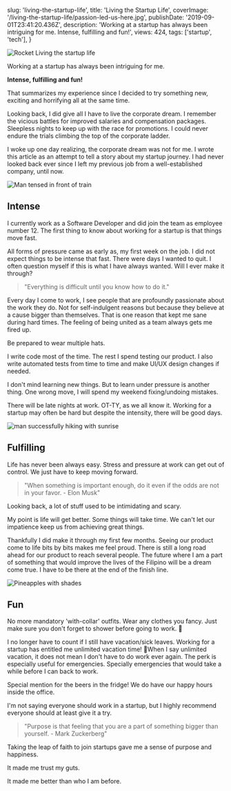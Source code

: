 
  slug: 'living-the-startup-life',
  title: 'Living the Startup Life',
  coverImage: '/living-the-startup-life/passion-led-us-here.jpg',
  publishDate: '2019-09-01T23:41:20.436Z',
  description:
    'Working at a startup has always been intriguing for me. Intense, fulfilling and fun!',
  views: 424,
  tags: ['startup', 'tech'],
}

![Rocket Living the startup life](/img/blog/living-the-startup-life/cover-1.png 'Rocket Living the startup life')

Working at a startup has always been intriguing for me.

**Intense, fulfilling and fun!**

That summarizes my experience since I decided to try something new, exciting and horrifying all at the same time.

Looking back, I did give all I have to live the corporate dream. I remember the vicious battles for improved salaries and compensation packages. Sleepless nights to keep up with the race for promotions. I could never endure the trials climbing the top of the corporate ladder.

I woke up one day realizing, the corporate dream was not for me. I wrote this article as an attempt to tell a story about my startup journey. I had never looked back ever since I left my previous job from a well-established company, until now.

![Man tensed in front of train](/img/blog/living-the-startup-life/man-intense-train.jpg 'Man tensed in front of train')

## Intense

I currently work as a Software Developer and did join the team as employee number 12. The first thing to know about working for a startup is that things move fast.

All forms of pressure came as early as, my first week on the job. I did not expect things to be intense that fast. There were days I wanted to quit. I often question myself if this is what I have always wanted. Will I ever make it through?

> "Everything is difficult until you know how to do it."

Every day I come to work, I see people that are profoundly passionate about the work they do. Not for self-indulgent reasons but because they believe at a cause bigger than themselves. That is one reason that kept me sane during hard times. The feeling of being united as a team always gets me fired up.

Be prepared to wear multiple hats.

I write code most of the time. The rest I spend testing our product. I also write automated tests from time to time and make UI/UX design changes if needed.

I don't mind learning new things. But to learn under pressure is another thing. One wrong move, I will spend my weekend fixing/undoing mistakes.

There will be late nights at work. OT-TY, as we all know it. Working for a startup may often be hard but despite the intensity, there will be good days.

![man successfully hiking with sunrise](/img/blog/living-the-startup-life/mon_man_successfully_hiking_with_sunrise.png 'man successfully hiking with sunrise')

## Fulfilling

Life has never been always easy. Stress and pressure at work can get out of control. We just have to keep moving forward.

> "When something is important enough, do it even if the odds are not in your favor. - Elon Musk"

Looking back, a lot of stuff used to be intimidating and scary.

My point is life will get better. Some things will take time. We can't let our impatience keep us from achieving great things.

Thankfully I did make it through my first few months. Seeing our product come to life bits by bits makes me feel proud. There is still a long road ahead for our product to reach several people. The future where I am a part of something that would improve the lives of the Filipino will be a dream come true. I have to be there at the end of the finish line.

![Pineapples with shades](/img/blog/living-the-startup-life/pineapple-party.jpg 'Pineapples with shades')

## Fun

No more mandatory 'with-collar' outfits. Wear any clothes you fancy. Just make sure you don't forget to shower before going to work. 🤪

I no longer have to count if I still have vacation/sick leaves. Working for a startup has entitled me unlimited vacation time! 🎉When I say unlimited vacation, it does not mean I don't have to do work ever again. The perk is especially useful for emergencies. Specially emergencies that would take a while before I can back to work.

Special mention for the beers in the fridge! We do have our happy hours inside the office.

I'm not saying everyone should work in a startup, but I highly recommend everyone should at least give it a try.

> "Purpose is that feeling that you are a part of something bigger than yourself. - Mark Zuckerberg"

Taking the leap of faith to join startups gave me a sense of purpose and happiness.

It made me trust my guts.

It made me better than who I am before.

